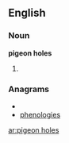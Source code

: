 ==English==

===Noun===
'''pigeon holes'''

# {{plural of|[[pigeon hole]]}}

===Anagrams===
* {{alphagram|eeghilnoops}}
* [[phenologies#English|phenologies]]

[[ar:pigeon holes]]